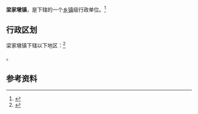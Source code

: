 {{中国乡级行政区|62/07/02/100/000}}

'''梁家墩镇'''，是{{PRC admin/fullname|62/07/02/100/000|3}}下辖的一个[[乡镇|乡镇]]级行政单位。<ref>{{PRC admin/ref sgc|{{PRC admin/parent|62/07/02/100/000}}}}</ref>

== 行政区划 ==

梁家墩镇下辖以下地区：<ref>{{PRC admin/ref sgc|62/07/02/100/000}}</ref>

{{PRC admin/children|62/07/02/100/000}}。

== 参考资料 ==

{{reflist}}

{{行政区划小作品}}
{{PRC admin/navcat|62/07/02/100/000}}